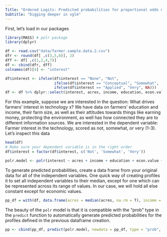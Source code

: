 ```yaml
---
Title: "Ordered Logits: Predicted probabilities for proportional odds models"
Subtitle: "Digging deeper in vglm"
---
```


First, let's load in our packages
```r
library(MASS) # polr package
library(dplyr)
```

```r
df <- read.csv("data/farmer.sample.data.2.csv")
dfr <- round(df[ ,c(3,5,6)], 2)
dff <- df[ ,c(1,2,4,7)]
df <- cbind(dfr, dff)
colnames(df)[4] <- "interest"

df$interest <- ifelse(df$interest == "None", "Not",
                      ifelse(df$interest == "Conceptual", "Somewhat",
                      ifelse(df$interest == "Applied", "Very", NA)))
df <- df %>% dplyr::select(interest, acres, income, education, econ.value, envt.value, info.count)
```

For this example, suppose we are interested in the question: What drives farmers' interest in technology x? We have data on farmers' education and income, their farm size, as well as their attitudes towards things like earning money, protecting the environment, as well has how connected they are to different information sources. We are interested in the dependent variable: Farmer interest in the technology, scored as not, somewhat, or very (1-3). Let's inspect this data
```r
head(df)
# Make sure your dependent variable is in the right order
df$interest = factor(df$interest, c('Not', 'Somewhat', 'Very'))
```


```r
polr.model <- polr(interest ~ acres + income + education + econ.value + envt.value + info.count, data = df, Hess = T)
```
To generate predicted probabilities, create a data frame from your original data for all of the independent variables. One quick way of creating profiles it to set all independent variables to their median, except for one which can be represented across its range of values. In our case, we will hold all else constant except for economic values.
```r
pp_df = with(df, data.frame(acres = median(acres, na.rm = T), income = median(income, na.rm = T), education = median(education, na.rm = T), econ.value = c(1:5), envt.value = median(envt.value, na.rm = T), info.count = median(info.count, na.rm = T)))
```

The beauty of the `polr` model is that it is compatible with the "prob" type in the `predict` function to automatically generate predicted probabilities for the profiles defined in the previous dataframe creation.

```r
pp <- cbind(pp_df, predict(polr.model, newdata = pp_df, type = "prob", se.fit = T)); pp
```
